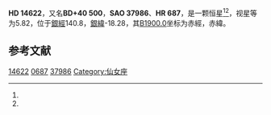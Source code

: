 {{Starbox begin
| name = HD 14622
}}
{{Starbox observe
| epoch = [[J2000.0|J2000.0]]
| constell = {{星座名待查}}<ref name=SIMBAD>{{cite web
 | url=http://simbad.u-strasbg.fr/simbad/sim-id?Ident=HR+687
 | title=Pulsating variable Star
 | publisher=Centre de Données astronomiques de Strasbourg
 | work=SIMBAD
 | accessdate=2012-07-13
 | archive-date=2016-03-16
 | archive-url=https://web.archive.org/web/20160316190622/http://simbad.u-strasbg.fr/simbad/sim-id?Ident=HR+687
 | dead-url=no
 }}</ref><ref name=DATA>{{cite web
 | url=http://vizier.u-strasbg.fr/viz-bin/VizieR-5?-out.add=.&-source=5050&-corr=PK=HR&-out.max=9999&HR=687
 | title=VizieR Detailed Page
 | accessdate=2012-07-13
 | archive-url=https://web.archive.org/web/20160305025309/http://vizier.u-strasbg.fr/viz-bin/VizieR-5?-out.add=.&-source=5050&-corr=PK=HR&-out.max=9999&HR=687
 | archive-date=2016-03-05
 | dead-url=yes
 }}</ref>
| 星官 = 
| ra = {{RA|2|22|50.3}}<ref name=SIMBAD /><ref name=DATA />
| dec = {{DEC|+41|23|47}}<ref name=SIMBAD /><ref name=DATA />
| appmag_v = 5.82<ref name=SIMBAD /><ref name=DATA />
}}
{{Starbox character
| class = F0III-IV<ref name=SIMBAD /><ref name=DATA />
| b-v = 0.27<ref name=SIMBAD /><ref name=DATA />
| u-b = 0.05<ref name=SIMBAD /><ref name=DATA />
| r-i = <ref name=SIMBAD /><ref name=DATA />
| variable = 
}}
{{Starbox astrometry
| radial_v = 0.05
| prop_mo_ra = -35
| parallax = 
| p_error = 
}}
{{Starbox catalog
| names =BD+40 500，[[SAO星表|SAO]] 37986，[[HD星表|HD]] 14622，[[HR星表|HR]] 687}}
{{Starbox reference |Simbad=HR+687}}
{{Starbox end}}

'''HD 14622'''，又名'''BD+40 500'''，'''SAO 37986'''、'''HR 687'''，是一颗恒星<ref name=SIMBAD /><ref name=DATA />，视星等为5.82，位于[[銀道座標系|銀經]]140.8，[[銀道座標系|銀緯]]-18.28，其[[B1900.0|B1900.0]]坐标为赤經{{RA|2|16|36.7}}，赤緯{{DEC|+40|-18.28|33}}。

== 参考文献 ==
{{reflist}}

{{star-stub}}

[[Category:HD和HDE天體|14622]]
[[Category:HR天體|0687]]
[[Category:SAO天體|37986]]
[[Category:仙女座|Category:仙女座]]